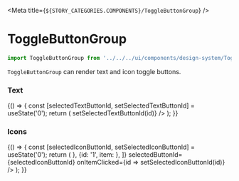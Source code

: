 
<Meta title={`${STORY_CATEGORIES.COMPONENTS}/ToggleButtonGroup`} />

# ToggleButtonGroup

```js
import ToggleButtonGroup from '../../../ui/components/design-system/ToggleButton/ToggleButtonGroup';
```

`ToggleButtonGroup` can render text and icon toggle buttons.

### Text

<Preview>
  <Story name="Text">
    {() => {
      const [selectedTextButtonId, setSelectedTextButtonId] = useState('0');
      return (
        <ToggleButtonGroup
          buttons={[
            {id: '0', item: 'Status'},
            {id: '1', item: 'Technician'},
            {id: '2', item: 'Project'},
          ]}
          selectedButtonId={selectedTextButtonId}
          onItemClicked={id => setSelectedTextButtonId(id)}
        />
      );
    }}
  </Story>
</Preview>

### Icons

<Preview>
  <Story name="Icons">
    {() => {
      const [selectedIconButtonId, setSelectedIconButtonId] = useState('0');
      return (
        <ToggleButtonGroup
          buttons={[
            {id: '0', item: <ListAltIcon />},
            {id: '1', item: <BubbleChartIcon />},
          ]}
          selectedButtonId={selectedIconButtonId}
          onItemClicked={id => setSelectedIconButtonId(id)}
        />
      );
    }}
  </Story>
</Preview>
